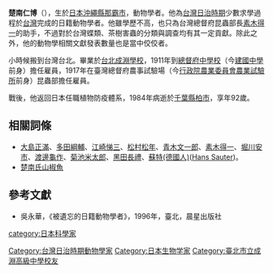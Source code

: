 '''楚南仁博'''（{{bd|1892年|11月|1984年|4月1日}}），生於[[日本|日本]][[沖繩縣|沖繩縣]][[那霸市|那霸市]]，動物學者。他為[[台灣日治時期|台灣日治時期]]少數求學過程於[[台灣|台灣]]完成的日籍動物學者。他雖學歷不高，也只為台灣總督府昆蟲部長[[素木得一|素木得一]]的助手，不過對於台灣蝶類、茶樹害蟲的分類與調查均有其一定貢獻。除此之外，他的動物學相關文獻發表數量也是當中佼佼者。

小時候搬到台灣台北。畢業於[[臺北市立成淵高級中學|台北成淵學校]]，1911年到[[臺北州立臺北第一中學校|總督府中學校]]（今[[建國中學|建國中學]]前身）擔任雇員，1917年在臺灣總督府農事試驗場（今[[行政院農業委員會農業試驗所|行政院農業委員會農業試驗所]]前身）昆蟲部擔任雇員。

戰後，他返回日本任職植物防疫體系，1984年病逝於[[千葉縣|千葉縣]][[柏市|柏市]]，享年92歲。

==相關詞條==
* [[大島正滿|大島正滿]]、[[多田綱輔|多田綱輔]]、[[江崎悌三|江崎悌三]]、[[松村松年|松村松年]]、[[青木文一郎|青木文一郎]]、[[素木得一|素木得一]]、[[堀川安市|堀川安市]]、[[渡邊龜作|渡邊龜作]]、[[菊池米太郎|菊池米太郎]]、[[黑田長禮|黑田長禮]]、[[蘇特(德國人)|蘇特(德國人)]]([[Hans_Sauter|Hans Sauter]])。
* [[楚南氏山椒魚|楚南氏山椒魚]]
==參考文獻==
*吳永華，《被遺忘的日籍動物學者》，1996年，臺北，晨星出版社 
{{Biologist-stub}}

[[Category:台灣日治時期動物學家|Category:台灣日治時期動物學家]]
[[category:日本科學家|category:日本科學家]]
[[Category:日本生物学家|Category:日本生物学家]]
[[Category:臺北市立成淵高級中學校友|Category:臺北市立成淵高級中學校友]]